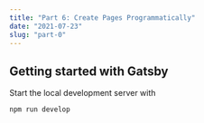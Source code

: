 ---
title: "Part 6: Create Pages Programmatically"
date: "2021-07-23"
slug: "part-0"
---

## Getting started with Gatsby

Start the local development server with

```shell
npm run develop
```
